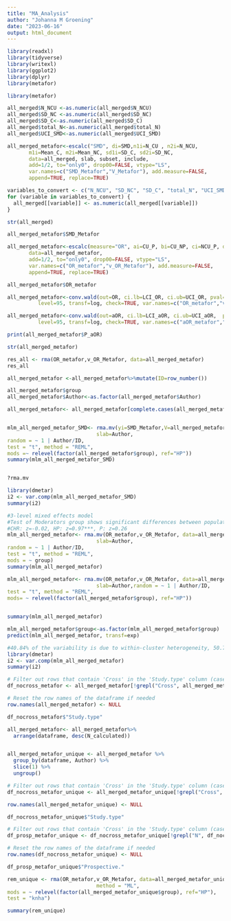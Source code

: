 ```yaml
---
title: "MA_Analysis"
author: "Johanna M Groening"
date: "2023-06-16"
output: html_document
---
```


```r

library(readxl)
library(tidyverse)
library(writexl)
library(ggplot2)
library(dplyr)
library(metafor)

```


```r
library(metafor)
```

```r
all_merged$N_NCU <-as.numeric(all_merged$N_NCU)
all_merged$SD_NC <-as.numeric(all_merged$SD_NC)
all_merged$SD_C<-as.numeric(all_merged$SD_C)
all_merged$total_N<-as.numeric(all_merged$total_N)
all_merged$UCI_SMD<-as.numeric(all_merged$UCI_SMD)
```

```r
all_merged_metafor<-escalc("SMD", di=SMD,n1i=N_CU , n2i=N_NCU,
       m1i=Mean_C, m2i=Mean_NC, sd1i=SD_C, sd2i=SD_NC,
       data=all_merged, slab, subset, include,
       add=1/2, to="only0", drop00=FALSE, vtype="LS",
       var.names=c("SMD_Metafor","V_Metafor"), add.measure=FALSE,
       append=TRUE, replace=TRUE)
```

```r

variables_to_convert <- c("N_NCU", "SD_NC", "SD_C", "total_N", "UCI_SMD")
for (variable in variables_to_convert) {
  all_merged[[variable]] <- as.numeric(all_merged[[variable]])
}
```

```r
str(all_merged)
```

```r
all_merged_metafor$SMD_Metafor
```


```r
all_merged_metafor<-escalc(measure="OR", ai=CU_P, bi=CU_NP, ci=NCU_P, di=NCU_NP,
       data=all_merged_metafor, 
       add=1/2, to="only0", drop00=FALSE, vtype="LS",
       var.names=c("OR_metafor","v_OR_Metafor"), add.measure=FALSE,
       append=TRUE, replace=TRUE)
```

```r
all_merged_metafor$OR_metafor
```


```r
all_merged_metafor<-conv.wald(out=OR, ci.lb=LCI_OR, ci.ub=UCI_OR, pval=P_OR, n=total_N, data=all_merged_metafor, 
          level=95, transf=log, check=TRUE, var.names=c("OR_metafor","v_OR_Metafor"), append=TRUE, replace="ifna")
```


```r
all_merged_metafor<-conv.wald(out=aOR, ci.lb=LCI_aOR, ci.ub=UCI_aOR,  pval=P_aOR, n=total_N,  data=all_merged_metafor,
          level=95, transf=log, check=TRUE, var.names=c("aOR_metafor","v_aOR_Metafor"), append=TRUE, replace="ifna")
```

```r
print(all_merged_metafor$P_aOR)
```

```r

str(all_merged_metafor)
```

```r
res_all <- rma(OR_metafor,v_OR_Metafor, data=all_merged_metafor)
res_all
```



```r
all_merged_metafor <-all_merged_metafor%>%mutate(ID=row_number())
```

```r
all_merged_metafor$group
all_merged_metafor$Author<-as.factor(all_merged_metafor$Author)
```
```r
all_merged_metafor<- all_merged_metafor[complete.cases(all_merged_metafor$Author), ]


```

```r

```

```r
mlm_all_merged_metafor_SMD<- rma.mv(yi=SMD_Metafor,V=all_merged_metafor$V_Metafor, data=all_merged_metafor,
                             slab=Author,
random = ~ 1 | Author/ID,
test = "t", method = "REML",
mods =~ relevel(factor(all_merged_metafor$group), ref="HP"))
summary(mlm_all_merged_metafor_SMD)


?rma.mv
```
```r
library(dmetar)
i2 <- var.comp(mlm_all_merged_metafor_SMD)
summary(i2)
```


```r
#3-level mixed effects model
#Test of Moderators group shows significant differences between population groups F=11.0865, p-val < .0001
#CHR: z=-0.02, HP: z=0.97***, P: z=0.26
mlm_all_merged_metafor<- rma.mv(OR_metafor,v_OR_Metafor, data=all_merged_metafor,
                             slab=Author,
random = ~ 1 | Author/ID,
test = "t", method = "REML",
mods = ~ group)
summary(mlm_all_merged_metafor)

```
```r
mlm_all_merged_metafor<- rma.mv(OR_metafor,v_OR_Metafor, data=all_merged_metafor,
                             slab=Author,random = ~ 1 | Author/ID,
test = "t", method = "REML",
mods= ~ relevel(factor(all_merged_metafor$group), ref="HP"))


summary(mlm_all_merged_metafor)

```


```r
mlm_all_merged_metafor$group<-as.factor(mlm_all_merged_metafor$group)
predict(mlm_all_merged_metafor, transf=exp)
```


```r
#40.84% of the variability is due to within-cluster heterogeneity, 50.77 to between-cluster-heterogeneity #sampling error variance is only 8%
library(dmetar)
i2 <- var.comp(mlm_all_merged_metafor)
summary(i2)
```

```r

# Filter out rows that contain 'Cross' in the 'Study.type' column (case insensitive)
df_nocross_metafor <- all_merged_metafor[!grepl("Cross", all_merged_metafor$"Study.type", ignore.case = TRUE), ]

# Reset the row names of the dataframe if needed
row.names(all_merged_metafor) <- NULL

df_nocross_metafor$"Study.type"
```


```r

all_merged_metafor<- all_merged_metafor%>%
  arrange(dataframe, desc(N_calculated))


all_merged_metafor_unique <- all_merged_metafor %>%
  group_by(dataframe, Author) %>%
  slice(1) %>%
  ungroup()
```


```r
# Filter out rows that contain 'Cross' in the 'Study.type' column (case insensitive)
df_nocross_metafor_unique <- all_merged_metafor_unique[!grepl("Cross", all_merged_metafor_unique$"Study.type", ignore.case = TRUE), ]

row.names(all_merged_metafor_unique) <- NULL

df_nocross_metafor_unique$"Study.type"
```

```r

# Filter out rows that contain 'Cross' in the 'Study.type' column (case insensitive)
df_prosp_metafor_unique <- df_nocross_metafor_unique[!grepl("N", df_nocross_metafor_unique$"Prospective." , ignore.case = TRUE), ]

# Reset the row names of the dataframe if needed
row.names(df_nocross_metafor_unique) <- NULL

df_prosp_metafor_unique$"Prospective."
```

```r
rem_unique <- rma(OR_metafor,v_OR_Metafor, data=all_merged_metafor_unique,
                             method = "ML",
mods = ~ relevel(factor(all_merged_metafor_unique$group), ref="HP"),
test = "knha")

summary(rem_unique)

```




